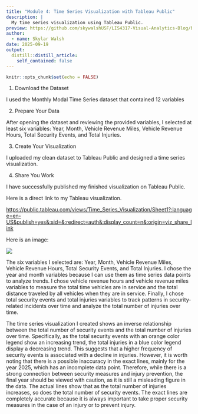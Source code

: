 ```yaml
---
title: "Module 4: Time Series Visualization with Tableau Public"
description: |
  My time series visualization using Tableau Public.
preview: https://github.com/skywalshUSF/LIS4317-Visual-Analytics-Blog/blob/main/_posts/2025-09-19-module-4-assignment/Mod4.png?raw=true
author:
  - name: Skylar Walsh
date: 2025-09-19
output:
  distill::distill_article:
    self_contained: false
---
```


```r
knitr::opts_chunk$set(echo = FALSE)
```

1.  Download the Dataset

I used the Monthly Modal Time Series dataset that contained 12 variables

2.  Prepare Your Data

After opening the dataset and reviewing the provided variables, I selected at least six variables: Year, Month, Vehicle Revenue Miles, Vehicle Revenue Hours, Total Security Events, and Total Injuries.

3.  Create Your Visualization

I uploaded my clean dataset to Tableau Public and designed a time series visualization.

4.  Share You Work

I have successfully published my finished visualization on Tableau Public.

Here is a direct link to my Tableau visualization.

<https://public.tableau.com/views/Time_Series_Visualization/Sheet1?:language=en-US&publish=yes&:sid=&:redirect=auth&:display_count=n&:origin=viz_share_link>

Here is an image:

![](Mod4.png)

The six variables I selected are: Year, Month, Vehicle Revenue Miles, Vehicle Revenue Hours, Total Security Events, and Total Injuries. I chose the year and month variables because I can use them as time series data points to analyze trends. I chose vehicle revenue hours and vehicle revenue miles variables to measure the total time vehicles are in service and the total distance traveled by all vehicles when they are in service. Finally, I chose total security events and total injuries variables to track patterns in security-related incidents over time and analyze the total number of injuries over time.

The time series visualization I created shows an inverse relationship between the total number of security events and the total number of injuries over time. Specifically, as the total security events with an orange color legend show an increasing trend, the total injuries in a blue color legend display a decreasing trend. This suggests that a higher frequency of security events is associated with a decline in injuries. However, it is worth noting that there is a possible inaccuracy in the exact lines, mainly for the year 2025, which has an incomplete data point. Therefore, while there is a strong connection between security measures and injury prevention, the final year should be viewed with caution, as it is still a misleading figure in the data. The actual lines show that as the total number of injuries increases, so does the total number of security events. The exact lines are completely accurate because it is always important to take proper security measures in the case of an injury or to prevent injury.
